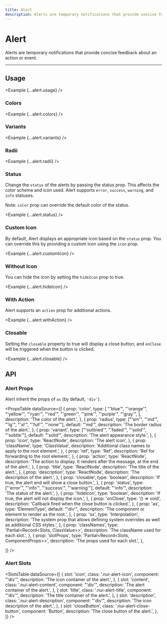 ```yaml
---
title: Alert
description: Alerts are temporary notifications that provide concise feedback about an action or event.
---
```



# Alert

Alerts are temporary notifications that provide concise feedback about an action or event.

<ComponentLinks component='alert' ariaCompatible />

---

## Usage

<Example {...alert.usage} />

### Colors

<Example {...alert.colors} />

### Variants

<Example {...alert.variants} />

### Radii

<Example {...alert.radii} />

### Status

Change the `status` of the alerts by passing the status prop. This affects the color scheme and icon used. Alert supports `error`, `success`, `warning`, and `info` statuses.

Note: `color` prop can override the default color of the status.

<Example {...alert.status} />

### Custom Icon

By default, Alert displays an appropriate icon based on the `status` prop. You can override this by providing a custom icon using the `icon` prop.

<Example {...alert.customIcon} />

### Without Icon

You can hide the icon by setting the `hideIcon` prop to true.

<Example {...alert.hideIcon} />

### With Action

Alert supports an `action` prop for additional actions.

<Example {...alert.withAction} />

### Closable

Setting the `closable` property to true will display a close button, and `onClose` will be triggered when the button is clicked.

<Example {...alert.closable} />

## API

### Alert Props

Alert inherit the props of `as` (by default, `'div'`).

<PropsTable
  dataSource={[
    {
      prop: 'color',
      type: [
        "'blue'",
        "'orange'",
        "'yellow'",
        "'ryan'",
        "'red'",
        "'green'",
        "'pink'",
        "'purple'",
        "'gray'",
      ],
      description: 'The color of the alert.',
    },
    {
      prop: 'radius',
      type: ["'sm'", "'md'", "'lg'", "'xl'", "'full'", "'none'"],
      default: "'md'",
      description: 'The border radius of the alert.',
    },
    {
      prop: 'variant',
      type: ["'outlined'", "'faded'", "'solid'", "'subtle'"],
      default: "'solid'",
      description: 'The alert appearance style.',
    },
    {
      prop: 'icon',
      type: 'ReactNode',
      description: 'The alert icon',
    },
    {
      prop: 'className',
      type: 'ClassValue',
      description: 'Additional class names to apply to the root element.',
    },
    {
      prop: 'ref',
      type: 'Ref',
      description: 'Ref for forwarding to the root element.',
    },
    {
      prop: 'action',
      type: 'ReactNode',
      description: 'The action to display. It renders after the message, at the end of the alert.',
    },
    {
      prop: 'title',
      type: 'ReactNode',
      description: 'The title of the alert.',
    },
    {
      prop: 'description',
      type: 'ReactNode',
      description: 'The description of the alert.',
    },
    {
      prop: 'closable',
      type: 'boolean',
      description: 'If true, the alert end will show a close button.',
    },
    {
      prop: 'status',
      type: ["'error'", "'info'", "'success'", "'warning'"],
      default: "'info'",
      description: 'The status of the alert.',
    },
    {
      prop: 'hideIcon',
      type: 'boolean',
      description: 'If true, the alert will not display the icon.',
    },
    {
      prop: 'onClose',
      type: '() => void',
      description: 'Callback fired when the close button is clicked.',
    },
    {
      prop: 'as',
      type: 'ElementType',
      default: "'div'",
      description:
        'The component or element to render as the root.',
    },
    {
      prop: 'sx',
      type: 'Interpolation',
      description: 'The system prop that allows defining system overrides as well as additional CSS styles.',
    },
    {
      prop: 'classNames',
      type: 'Partial<Record<Slots, ClassValue>>',
      description: 'The className used for each slot.',
    },
    {
      prop: 'slotProps',
      type: 'Partial<Record<Slots, ComponentProps>>',
      description: 'The props used for each slot.',
    },

]}
/>

### Alert Slots

<SlotsTable
  dataSource={[
    {
      slot: 'icon',
      class: '.nui-alert-icon',
      component: "'div'",
      description: 'The icon container of the alert.',
    },
    {
      slot: 'content',
      class: '.nui-alert-content',
      component: "'div'",
      description: 'The alert container of the alert.',
    },
    {
      slot: 'title',
      class: '.nui-alert-title',
      component: "'div'",
      description: 'The title container of the alert.',
    },
    {
      slot: 'description',
      class: '.nui-alert-description',
      component: "'div'",
      description: 'The icon description of the alert.',
    },
    {
      slot: 'closeButton',
      class: '.nui-alert-close-button',
      component: 'Button',
      description: 'The close button of the alert.',
    },
  ]}
/>
